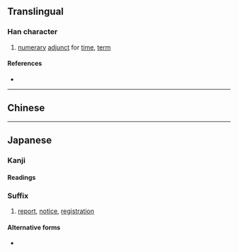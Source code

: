 {{also|屆}}
{{character info/new}}
==Translingual==
{{ja-forms|届|届|[[屆]]}}

===Han character===
{{Han char|rn=44|rad=尸|as=05|sn=8|four=|canj=SLW|ids=⿸尸由}}

# [[numerary]] [[adjunct]] for [[time]], [[term]]

====References====
* {{Han ref|kx=0301.141|dkj=07667|dj=0597.120|hdz=20969.050|uh=5C4A|ud=23626}}

----

==Chinese==
{{zh-see|屆}}

----

==Japanese==
{{ja-kanji forms|届|屆}}

===Kanji===
{{ja-kanji|grade=6|rs=尸05|kyu=屆}}

====Readings====
{{ja-readings
|on=かい
|kun=とど-ける, とど-く, とど-け, とどけ-
}}

===Suffix===
{{ja-pos|suffix|とどけ}}

# [[report]], [[notice]], [[registration]]

====Alternative forms====
* {{l|ja|届け}}